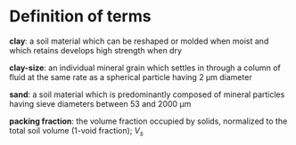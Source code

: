 # Definition of terms {#definition-of-terms}

**clay**: a soil material which can be reshaped or molded when moist and which retains develops high strength when dry

**clay-size**: an individual mineral grain which settles in through a column of fluid at the same rate as a spherical particle having 2 &mu;m diameter

**sand**: a soil material which is predominantly composed of mineral particles having sieve diameters between 53 and 2000 &mu;m

**packing fraction**: the volume fraction occupied by solids, normalized to the total soil volume (1-void fraction); $V_{s}$
